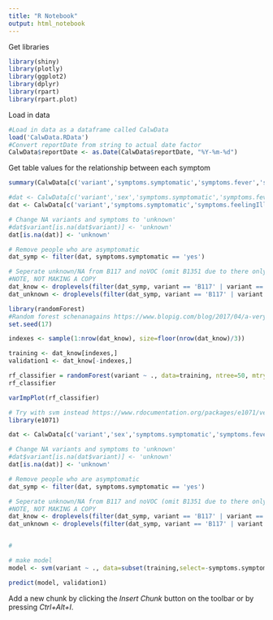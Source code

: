 ```yaml
---
title: "R Notebook"
output: html_notebook
---
```


Get libraries
```r
library(shiny)
library(plotly)
library(ggplot2)
library(dplyr)
library(rpart)
library(rpart.plot)
```


Load in data
```r
#Load in data as a dataframe called CalwData
load('CalwData.RData')
#Convert reportDate from string to actual date factor
CalwData$reportDate <- as.Date(CalwData$reportDate, "%Y-%m-%d")
```

Get table values for the relationship between each symptom
```r
summary(CalwData[c('variant','symptoms.symptomatic','symptoms.fever','symptoms.feelingIll','symptoms.shivering','symptoms.chillsSweats','symptoms.musclePain','symptoms.headache','symptoms.cough','symptoms.difficultyBreathing','symptoms.runnyNose','symptoms.diarrhea','symptoms.nausea','symptoms.lossOfTaste','symptoms.lossOfSmell')])

```


```r
#dat <- CalwData[c('variant','sex','symptoms.symptomatic','symptoms.fever','symptoms.feelingIll','symptoms.shivering','symptoms.chillsSweats','symptoms.musclePain','symptoms.headache','symptoms.cough','symptoms.difficultyBreathing','symptoms.runnyNose','symptoms.diarrhea','symptoms.nausea','symptoms.lossOfTaste','symptoms.lossOfSmell')]
dat <- CalwData[c('variant','symptoms.symptomatic','symptoms.feelingIll','symptoms.headache','symptoms.difficultyBreathing','symptoms.runnyNose','symptoms.lossOfTaste','symptoms.lossOfSmell')]

# Change NA variants and symptoms to 'unknown'
#dat$variant[is.na(dat$variant)] <- 'unknown'
dat[is.na(dat)] <- 'unknown'

# Remove people who are asymptomatic
dat_symp <- filter(dat, symptoms.symptomatic == 'yes')

# Seperate unknown/NA from B117 and noVOC (omit B1351 due to there only being 4 entries)
#NOTE, NOT MAKING A COPY
dat_know <- droplevels(filter(dat_symp, variant == 'B117' | variant == 'noVOC'))
dat_unknown <- droplevels(filter(dat_symp, variant == 'B117' | variant == 'noVOC'))

```

```r
library(randomForest)
#Random forest schenanagains https://www.blopig.com/blog/2017/04/a-very-basic-introduction-to-random-forests-using-r/
set.seed(17)

indexes <- sample(1:nrow(dat_know), size=floor(nrow(dat_know)/3))

training <- dat_know[indexes,]
validation1 <- dat_know[-indexes,]

rf_classifier = randomForest(variant ~ ., data=training, ntree=50, mtry=12, importance=TRUE)
rf_classifier
```
```r
varImpPlot(rf_classifier)
```

```r
# Try with svm instead https://www.rdocumentation.org/packages/e1071/versions/1.7-6/topics/svm
library(e1071)

dat <- CalwData[c('variant','sex','symptoms.symptomatic','symptoms.fever','symptoms.feelingIll','symptoms.shivering','symptoms.chillsSweats','symptoms.musclePain','symptoms.headache','symptoms.cough','symptoms.difficultyBreathing','symptoms.runnyNose','symptoms.diarrhea','symptoms.nausea','symptoms.lossOfTaste','symptoms.lossOfSmell')]

# Change NA variants and symptoms to 'unknown'
#dat$variant[is.na(dat$variant)] <- 'unknown'
dat[is.na(dat)] <- 'unknown'

# Remove people who are asymptomatic
dat_symp <- filter(dat, symptoms.symptomatic == 'yes')

# Seperate unknown/NA from B117 and noVOC (omit B1351 due to there only being 4 entries)
#NOTE, NOT MAKING A COPY
dat_know <- droplevels(filter(dat_symp, variant == 'B117' | variant == 'noVOC'))
dat_unknown <- droplevels(filter(dat_symp, variant == 'B117' | variant == 'noVOC'))


#

# make model
model <- svm(variant ~ ., data=subset(training,select=-symptoms.symptomatic))

```

```r
predict(model, validation1)
```


Add a new chunk by clicking the *Insert Chunk* button on the toolbar or by pressing *Ctrl+Alt+I*.
